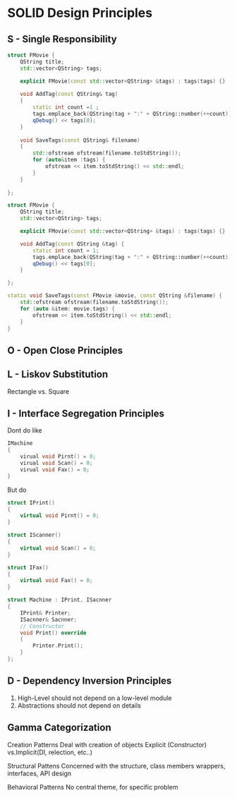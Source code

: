 # SOLID Design Principles

## S - Single Responsibility
```cpp
struct FMovie {
    QString title;
    std::vector<QString> tags;

    explicit FMovie(const std::vector<QString> &tags) : tags(tags) {}
    
    void AddTag(const QString& tag)
    {
        static int count =1 ;
        tags.emplace_back(QString(tag + ":" + QString::number(++count)));
        qDebug() << tags[0];
    }
    
    void SaveTags(const QString& filename)
    {
        std::ofstream ofstream(filename.toStdString());
        for (auto&item :tags) {
            ofstream << item.toStdString() << std::endl;
        }
    }
    
};
```
```cpp
struct FMovie {
    QString title;
    std::vector<QString> tags;

    explicit FMovie(const std::vector<QString> &tags) : tags(tags) {}

    void AddTag(const QString &tag) {
        static int count = 1;
        tags.emplace_back(QString(tag + ":" + QString::number(++count)));
        qDebug() << tags[0];
    }

};

static void SaveTags(const FMovie &movie, const QString &filename) {
    std::ofstream ofstream(filename.toStdString());
    for (auto &item: movie.tags) {
        ofstream << item.toStdString() << std::endl;
    }
}
```
## O - Open Close Principles

## L - Liskov Substitution
Rectangle vs. Square

## I - Interface Segregation Principles
Dont do like
```cpp
IMachine
{
    virual void Pirnt() = 0; 
    virual void Scan() = 0; 
    virual void Fax() = 0; 
}
```
But do 
```cpp
struct IPrint()
{
    virtual void Pirnt() = 0;
}

struct IScanner()
{
    virtual void Scan() = 0;
}

struct IFax()
{
    virtual void Fax() = 0;
}

struct Machine : IPrint, ISacnner
{
    IPrint& Printer;
    ISacnner& Sacnner;
    // Constructor
    void Print() override
    {
        Printer.Print();
    }
};
```
## D - Dependency Inversion Principles

1. High-Level should not depend on a low-level module
2. Abstractions should not depend on details


## Gamma Categorization

Creation Patterns
Deal with creation of objects
Explicit (Constructor) vs.Implicit(DI, relection, etc..)

Structural Pattens
Concerned with the structure, class members
wrappers, interfaces, API design

Behavioral Patterns
No central theme, for specific problem
